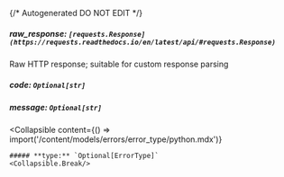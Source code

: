 {/* Autogenerated DO NOT EDIT  */}

##### **raw_response:** `[requests.Response](https://requests.readthedocs.io/en/latest/api/#requests.Response)`
Raw HTTP response; suitable for custom response parsing

##### **code:** `Optional[str]`

##### **message:** `Optional[str]`

<Collapsible
    content={() => import('/content/models/errors/error_type/python.mdx')}
>
    ##### **type:** `Optional[ErrorType]`
    <Collapsible.Break/>
</Collapsible>

